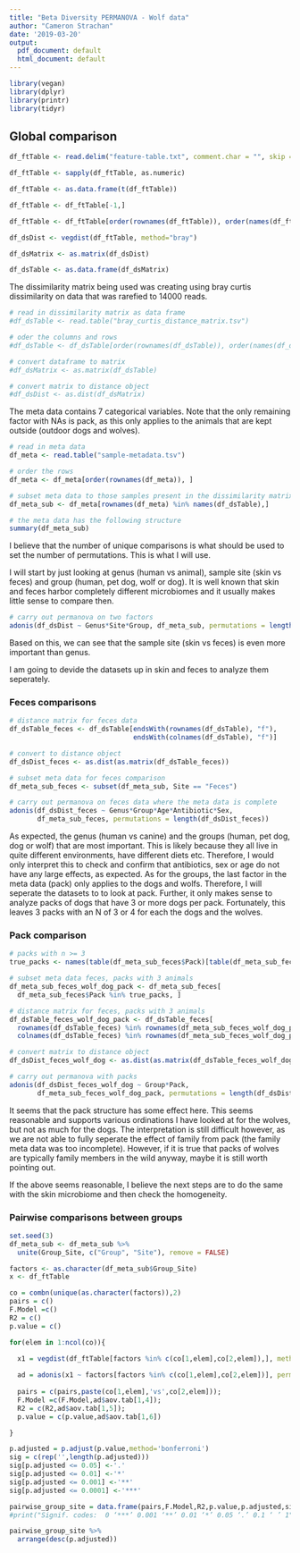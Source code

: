 ```yaml
---
title: "Beta Diversity PERMANOVA - Wolf data"
author: "Cameron Strachan"
date: '2019-03-20'
output:
  pdf_document: default
  html_document: default
---
```


```r
library(vegan)
library(dplyr)
library(printr)
library(tidyr)
```

## Global comparison

```r
df_ftTable <- read.delim("feature-table.txt", comment.char = "", skip = 1, header = TRUE)

df_ftTable <- sapply(df_ftTable, as.numeric)

df_ftTable <- as.data.frame(t(df_ftTable))

df_ftTable <- df_ftTable[-1,]

df_ftTable <- df_ftTable[order(rownames(df_ftTable)), order(names(df_ftTable))]

df_dsDist <- vegdist(df_ftTable, method="bray")

df_dsMatrix <- as.matrix(df_dsDist)

df_dsTable <- as.data.frame(df_dsMatrix)
```

The dissimilarity matrix being used was creating using bray curtis dissimilarity on data that was rarefied to 14000 reads.

```r
# read in dissimilarity matrix as data frame
#df_dsTable <- read.table("bray_curtis_distance_matrix.tsv")

# oder the columns and rows
#df_dsTable <- df_dsTable[order(rownames(df_dsTable)), order(names(df_dsTable))]

# convert dataframe to matrix
#df_dsMatrix <- as.matrix(df_dsTable)

# convert matrix to distance object
#df_dsDist <- as.dist(df_dsMatrix)
```

The meta data contains 7 categorical variables. Note that the only remaining factor with NAs is pack, as this only applies to the animals that are kept outside (outdoor dogs and wolves).  

```r
# read in meta data
df_meta <- read.table("sample-metadata.tsv")

# order the rows
df_meta <- df_meta[order(rownames(df_meta)), ]

# subset meta data to those samples present in the dissimilarity matrix
df_meta_sub <- df_meta[rownames(df_meta) %in% names(df_dsTable),]

# the meta data has the following structure
summary(df_meta_sub)
```

\newpage

I believe that the number of unique comparisons is what should be used to set the number of permutations. This is what I will use.  
  
I will start by just looking at genus (human vs animal), sample site (skin vs feces) and group (human, pet dog, wolf or dog). It is well known that skin and feces harbor completely different microbiomes and it usually makes little sense to compare then.

```r
# carry out permanova on two factors
adonis(df_dsDist ~ Genus*Site*Group, df_meta_sub, permutations = length(df_dsDist))
```

Based on this, we can see that the sample site (skin vs feces) is even more important than genus.
  
I am going to devide the datasets up in skin and feces to analyze them seperately.

\newpage

### Feces comparisons

```r
# distance matrix for feces data
df_dsTable_feces <- df_dsTable[endsWith(rownames(df_dsTable), "f"), 
                               endsWith(colnames(df_dsTable), "f")]

# convert to distance object
df_dsDist_feces <- as.dist(as.matrix(df_dsTable_feces))

# subset meta data for feces comparison
df_meta_sub_feces <- subset(df_meta_sub, Site == "Feces")
```


```r
# carry out permanova on feces data where the meta data is complete
adonis(df_dsDist_feces ~ Genus*Group*Age*Antibiotic*Sex, 
       df_meta_sub_feces, permutations = length(df_dsDist_feces))
```

As expected, the genus (human vs canine) and the groups (human, pet dog, dog or wolf) that are most important. This is likely because they all live in quite different environments, have different diets etc. Therefore, I would only interpret this to check and confirm that antibiotics, sex or age do not have any large effects, as expected. As for the groups, the last factor in the meta data (pack) only applies to the dogs and wolfs. Therefore, I will seperate the datasets to to look at pack. Further, it only makes sense to analyze packs of dogs that have 3 or more dogs per pack. Fortunately, this leaves 3 packs with an N of 3 or 4 for each the dogs and the wolves.

\newpage

### Pack comparison

```r
# packs with n >= 3 
true_packs <- names(table(df_meta_sub_feces$Pack)[table(df_meta_sub_feces$Pack) >= 3])

# subset meta data feces, packs with 3 animals
df_meta_sub_feces_wolf_dog_pack <- df_meta_sub_feces[
  df_meta_sub_feces$Pack %in% true_packs, ]

# distance matrix for feces, packs with 3 animals
df_dsTable_feces_wolf_dog_pack <- df_dsTable_feces[
  rownames(df_dsTable_feces) %in% rownames(df_meta_sub_feces_wolf_dog_pack), 
  colnames(df_dsTable_feces) %in% rownames(df_meta_sub_feces_wolf_dog_pack)]

# convert matrix to distance object
df_dsDist_feces_wolf_dog <- as.dist(as.matrix(df_dsTable_feces_wolf_dog_pack))
```

```r
# carry out permanova with packs
adonis(df_dsDist_feces_wolf_dog ~ Group*Pack, 
       df_meta_sub_feces_wolf_dog_pack, permutations = length(df_dsDist_feces_wolf_dog))
```

It seems that the pack structure has some effect here. This seems reasonable and supports various ordinations I have looked at for the wolves, but not as much for the dogs. The interpretation is still difficult however, as we are not able to fully seperate the effect of family from pack (the family meta data was too incomplete). However, if it is true that packs of wolves are typically family members in the wild anyway, maybe it is still worth pointing out.  
  
If the above seems reasonable, I believe the next steps are to do the same with the skin microbiome and then check the homogeneity. 

### Pairwise comparisons between groups

```r
set.seed(3)
df_meta_sub <- df_meta_sub %>%
  unite(Group_Site, c("Group", "Site"), remove = FALSE)

factors <- as.character(df_meta_sub$Group_Site)
x <- df_ftTable

co = combn(unique(as.character(factors)),2)
pairs = c()
F.Model =c()
R2 = c()
p.value = c()

for(elem in 1:ncol(co)){
  
  x1 = vegdist(df_ftTable[factors %in% c(co[1,elem],co[2,elem]),], method='bray')

  ad = adonis(x1 ~ factors[factors %in% c(co[1,elem],co[2,elem])], permutations = 800);
  
  pairs = c(pairs,paste(co[1,elem],'vs',co[2,elem]));
  F.Model =c(F.Model,ad$aov.tab[1,4]);
  R2 = c(R2,ad$aov.tab[1,5]);
  p.value = c(p.value,ad$aov.tab[1,6])

}

p.adjusted = p.adjust(p.value,method='bonferroni')
sig = c(rep('',length(p.adjusted)))
sig[p.adjusted <= 0.05] <-'.'
sig[p.adjusted <= 0.01] <-'*'
sig[p.adjusted <= 0.001] <-'**'
sig[p.adjusted <= 0.0001] <-'***'

pairwise_group_site = data.frame(pairs,F.Model,R2,p.value,p.adjusted,sig)
#print("Signif. codes:  0 ‘***’ 0.001 ‘**’ 0.01 ‘*’ 0.05 ‘.’ 0.1 ‘ ’ 1")

pairwise_group_site %>%
  arrange(desc(p.adjusted))
```


